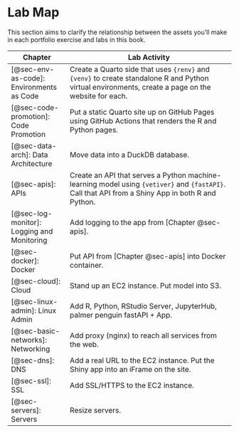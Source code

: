 # Lab Map {#sec-append-lab}

This section aims to clarify the relationship between the assets you'll
make in each portfolio exercise and labs in this book.

| Chapter                                    | Lab Activity                                                                                                                                        |
|-------------------|-----------------------------------------------------|
| [@sec-env-as-code]: Environments as Code   | Create a Quarto side that uses `{renv}` and `{venv}` to create standalone R and Python virtual environments, create a page on the website for each. |
| [@sec-code-promotion]: Code Promotion      | Put a static Quarto site up on GitHub Pages using GitHub Actions that renders the R and Python pages.                                               |
| [@sec-data-arch]: Data Architecture        | Move data into a DuckDB database.                                                                                                                   |
| [@sec-apis]: APIs                          | Create an API that serves a Python machine-learning model using `{vetiver}` and `{fastAPI}`. Call that API from a Shiny App in both R and Python.   |
| [@sec-log-monitor]: Logging and Monitoring | Add logging to the app from [Chapter @sec-apis].                                                                                                    |
| [@sec-docker]: Docker                      | Put API from [Chapter @sec-apis] into Docker container.                                                                                             |
| [@sec-cloud]: Cloud                        | Stand up an EC2 instance. Put model into S3.                                                                                                        |
| [@sec-linux-admin]: Linux Admin            | Add R, Python, RStudio Server, JupyterHub, palmer penguin fastAPI + App.                                                                            |
| [@sec-basic-networks]: Networking          | Add proxy (nginx) to reach all services from the web.                                                                                               |
| [@sec-dns]: DNS                            | Add a real URL to the EC2 instance. Put the Shiny app into an iFrame on the site.                                                                   |
| [@sec-ssl]: SSL                            | Add SSL/HTTPS to the EC2 instance.                                                                                                                  |
| [@sec-servers]: Servers                    | Resize servers.                                                                                                                                     |
